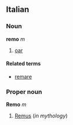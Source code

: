 ==Italian==
===Noun===
'''remo''' ''m''

#[[oar]]

====Related terms====
*[[remare]]

===Proper noun===
'''Remo''' ''m''

#[[Remus]] (''in mythology'')